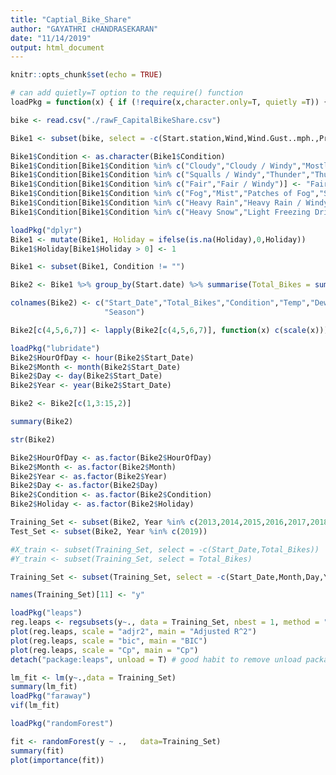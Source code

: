 ---
title: "Captial_Bike_Share"
author: "GAYATHRI cHANDRASEKARAN"
date: "11/14/2019"
output: html_document
---

```{r setup, include=FALSE}
knitr::opts_chunk$set(echo = TRUE)
```

```{r basicfcn, include=F}
# can add quietly=T option to the require() function
loadPkg = function(x) { if (!require(x,character.only=T, quietly =T)) { install.packages(x,dep=T,repos="http://cran.us.r-project.org"); if(!require(x,character.only=T)) stop("Package not found") } }
```


```{r}
bike <- read.csv("./rawF_CapitalBikeShare.csv")
```


```{r}
Bike1 <- subset(bike, select = -c(Start.station,Wind,Wind.Gust..mph.,Pressure..in.,Precip...in.))
```

```{r}
Bike1$Condition <- as.character(Bike1$Condition)
Bike1$Condition[Bike1$Condition %in% c("Cloudy","Cloudy / Windy","Mostly Cloudy","Mostly Cloudy / Windy","Partly Cloudy","Partly Cloudy / Windy")] <- "Cloudy"
Bike1$Condition[Bike1$Condition %in% c("Squalls / Windy","Thunder","Thunder / Windy","Thunder in the Vicinity","Wintry Mix","Wintry Mix / Windy")] <- "Windy"
Bike1$Condition[Bike1$Condition %in% c("Fair","Fair / Windy")] <- "Fair"
Bike1$Condition[Bike1$Condition %in% c("Fog","Mist","Patches of Fog","Shallow Fog","Haze")] <- "Fog"
Bike1$Condition[Bike1$Condition %in% c("Heavy Rain","Heavy Rain / Windy","Light Rain","Light Rain / Windy","Light Rain with Thunder","Rain","Rain / Windy","Light Drizzle","Light Drizzle / Windy","Heavy T-Storm","Heavy T-Storm / Windy","T-Storm","T-Storm / Windy")]<-"Rain"
Bike1$Condition[Bike1$Condition %in% c("Heavy Snow","Light Freezing Drizzle","Light Sleet","Light Sleet / Windy","Light Snow","Light Snow / Windy","Light Snow and Sleet","Light Snow and Sleet / Windy","Rain and Sleet","Rain and Snow","Sleet","Snow","Snow and Sleet","Light Freezing Rain")]<-"Snow"
```

```{r}
loadPkg("dplyr")
Bike1 <- mutate(Bike1, Holiday = ifelse(is.na(Holiday),0,Holiday))
Bike1$Holiday[Bike1$Holiday > 0] <- 1
```

```{r}
Bike1 <- subset(Bike1, Condition != "")
```

```{r}
Bike2 <- Bike1 %>% group_by(Start.date) %>% summarise(Total_Bikes = sum(noOfBikes)) %>% left_join( subset(Bike1, select=-noOfBikes), by = "Start.date")%>% distinct(Start.date,.keep_all = TRUE) %>% arrange(Start.date)
```

```{r}
colnames(Bike2) <- c("Start_Date","Total_Bikes","Condition","Temp","Dew","Humidity","Windspeed","Holiday","Weekday","TimeofDay",
                     "Season")
```

```{r}
Bike2[c(4,5,6,7)] <- lapply(Bike2[c(4,5,6,7)], function(x) c(scale(x)))
```

```{r}
loadPkg("lubridate")
Bike2$HourOfDay <- hour(Bike2$Start_Date)
Bike2$Month <- month(Bike2$Start_Date)
Bike2$Day <- day(Bike2$Start_Date)
Bike2$Year <- year(Bike2$Start_Date)
```


```{r}
Bike2 <- Bike2[c(1,3:15,2)]
```

```{r}
summary(Bike2)
```

```{r}
str(Bike2)
```

```{r}
Bike2$HourOfDay <- as.factor(Bike2$HourOfDay)
Bike2$Month <- as.factor(Bike2$Month)
Bike2$Year <- as.factor(Bike2$Year)
Bike2$Day <- as.factor(Bike2$Day)
Bike2$Condition <- as.factor(Bike2$Condition)
Bike2$Holiday <- as.factor(Bike2$Holiday)
```



```{r}
Training_Set <- subset(Bike2, Year %in% c(2013,2014,2015,2016,2017,2018))
Test_Set <- subset(Bike2, Year %in% c(2019))
```

```{r}
#X_train <- subset(Training_Set, select = -c(Start_Date,Total_Bikes))
#Y_train <- subset(Training_Set, select = Total_Bikes)
```

```{r}
Training_Set <- subset(Training_Set, select = -c(Start_Date,Month,Day,Year))
```

```{r}
names(Training_Set)[11] <- "y"
```


```{r}
loadPkg("leaps")
reg.leaps <- regsubsets(y~., data = Training_Set, nbest = 1, method = "forward")  # leaps, 
plot(reg.leaps, scale = "adjr2", main = "Adjusted R^2")
plot(reg.leaps, scale = "bic", main = "BIC")
plot(reg.leaps, scale = "Cp", main = "Cp")
detach("package:leaps", unload = T) # good habit to remove unload packages no longer needed 
```


```{r}
lm_fit <- lm(y~.,data = Training_Set)
summary(lm_fit)
loadPkg("faraway")
vif(lm_fit)
```


```{r}
loadPkg("randomForest")

```

```{r}
fit <- randomForest(y ~ .,   data=Training_Set)
summary(fit)
plot(importance(fit))
```






